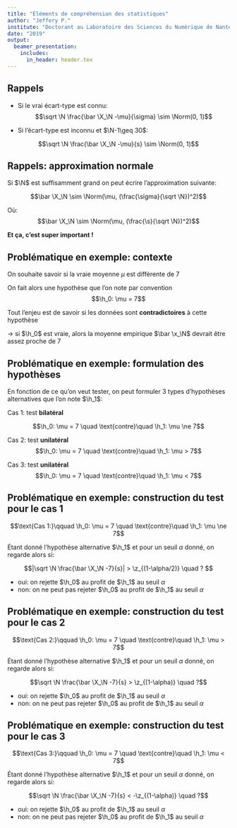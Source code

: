 ```yaml
---
title: "Éléments de compréhension des statistiques"
author: "Jeffery P."
institute: "Doctorant au Laboratoire des Sciences du Numérique de Nantes (LS2N)"
date: "2019"
output:
  beamer_presentation:
    includes:
      in_header: header.tex
---
```


## Rappels

- Si le vrai écart-type est connu:
$$\sqrt \N \frac{\bar \X_\N -\mu}{\sigma} \sim \Norm(0, 1)$$

- Si l'écart-type est inconnu et $\N-1\geq 30$:

$$\sqrt \N \frac{\bar \X_\N -\mu}{s} \sim \Norm(0, 1)$$

## Rappels: approximation normale

Si $\N$ est suffisamment grand on peut écrire l'approximation suivante:

$$\bar \X_\N \sim \Norm(\mu, (\frac{\sigma}{\sqrt \N})^2)$$

Où:
$$\bar \X_\N \sim \Norm(\mu, (\frac{\s}{\sqrt \N})^2)$$


__Et ça, c'est super important !__

## Problématique en exemple: contexte

\og On souhaite savoir si la vraie moyenne $\mu$ est différente de 7\fg

On fait alors une hypothèse que l'on note par convention 
$$\h_0: \mu = 7$$

Tout l'enjeu est de savoir si les données sont **contradictoires**
à cette hypothèse

$\rightarrow$ si $\h_0$ est vraie, alors la moyenne empirique $\bar \x_\N$ 
devrait être assez proche de 7

## Problématique en exemple: formulation des hypothèses

En fonction de ce qu'on veut tester, on peut formuler 3 types d'hypothèses 
alternatives que l'on note $\h_1$:

Cas 1: test **bilatéral**

$$\h_0: \mu = 7 \quad \text{contre}\quad \h_1: \mu \ne 7$$

Cas 2: test **unilatéral**
$$\h_0: \mu = 7 \quad \text{contre}\quad \h_1: \mu > 7$$

Cas 3: test **unilatéral**
$$\h_0: \mu = 7 \quad \text{contre}\quad \h_1: \mu < 7$$

## Problématique en exemple: construction du test pour le cas 1


$$\text{Cas 1:}\qquad \h_0: \mu = 7 \quad \text{contre}\quad \h_1: \mu \ne 7$$

Étant donné l'hypothèse alternative $\h_1$ et pour un seuil $\alpha$ donné, 
on regarde alors si:


$$|\sqrt \N \frac{\bar \X_\N -7}{s}| > \z_{(1-\alpha/2)} \quad ? $$

- oui: on rejette $\h_0$ au profit de $\h_1$ au seuil  $\alpha$
- non: on ne peut pas rejeter $\h_0$ au profit de $\h_1$ au seuil $\alpha$


## Problématique en exemple: construction du test pour le cas 2

$$\text{Cas 2:}\qquad \h_0: \mu = 7 \quad \text{contre}\quad \h_1: \mu > 7$$


Étant donné l'hypothèse alternative $\h_1$ et pour un seuil $\alpha$ donné, 
on regarde alors si:


$$\sqrt \N \frac{\bar \X_\N -7}{s} > \z_{(1-\alpha)} \quad ?$$

- oui: on rejette $\h_0$ au profit de $\h_1$ au seuil  $\alpha$
- non: on ne peut pas rejeter $\h_0$ au profit de $\h_1$ au seuil $\alpha$

## Problématique en exemple: construction du test pour le cas 3

$$\text{Cas 3:}\qquad \h_0: \mu = 7 \quad \text{contre}\quad \h_1: \mu < 7$$


Étant donné l'hypothèse alternative $\h_1$ et pour un seuil $\alpha$ donné, 
on regarde alors si:


$$\sqrt \N \frac{\bar \X_\N -7}{s} <  -\z_{(1-\alpha)} \quad ?$$

- oui: on rejette $\h_0$ au profit de $\h_1$ au seuil  $\alpha$
- non: on ne peut pas rejeter $\h_0$ au profit de $\h_1$ au seuil $\alpha$